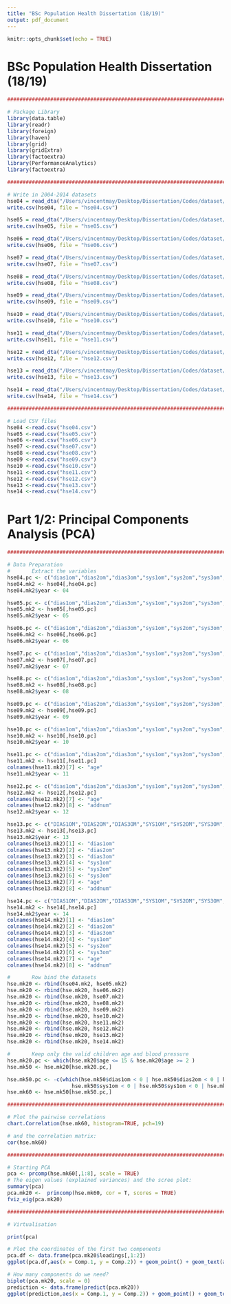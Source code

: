 ```yaml
---
title: "BSc Population Health Dissertation (18/19)"
output: pdf_document
---
```


```r
knitr::opts_chunk$set(echo = TRUE)
```

##############
#             BSc Population Health Dissertation (18/19)
##############

####################################################################################################################

```r
####################################################################################################################

# Package Library
library(data.table)
library(readr)
library(foreign)
library(haven)
library(grid)
library(gridExtra)
library(factoextra)
library(PerformanceAnalytics)
library(factoextra)
```

```r
####################################################################################################################

# Write in 2004-2014 datasets
hse04 = read_dta("/Users/vincentmay/Desktop/Dissertation/Codes/dataset/hse04gpa.dta")
write.csv(hse04, file = "hse04.csv")

hse05 = read_dta("/Users/vincentmay/Desktop/Dissertation/Codes/dataset/hse05ai.dta")
write.csv(hse05, file = "hse05.csv")

hse06 = read_dta("/Users/vincentmay/Desktop/Dissertation/Codes/dataset/hse06ai.dta")
write.csv(hse06, file = "hse06.csv")

hse07 = read_dta("/Users/vincentmay/Desktop/Dissertation/Codes/dataset/hse07ai.dta")
write.csv(hse07, file = "hse07.csv")

hse08 = read_dta("/Users/vincentmay/Desktop/Dissertation/Codes/dataset/hse08ai.dta")
write.csv(hse08, file = "hse08.csv")

hse09 = read_dta("/Users/vincentmay/Desktop/Dissertation/Codes/dataset/hse09ai.dta")
write.csv(hse09, file = "hse09.csv")

hse10 = read_dta("/Users/vincentmay/Desktop/Dissertation/Codes/dataset/hse10ai.dta")
write.csv(hse10, file = "hse10.csv")

hse11 = read_dta("/Users/vincentmay/Desktop/Dissertation/Codes/dataset/hse2011ai.dta")
write.csv(hse11, file = "hse11.csv")

hse12 = read_dta("/Users/vincentmay/Desktop/Dissertation/Codes/dataset/hse2012ai.dta")
write.csv(hse12, file = "hse12.csv")

hse13 = read_dta("/Users/vincentmay/Desktop/Dissertation/Codes/dataset/hse2013ai.dta")
write.csv(hse13, file = "hse13.csv")

hse14 = read_dta("/Users/vincentmay/Desktop/Dissertation/Codes/dataset/hse2014ai.dta")
write.csv(hse14, file = "hse14.csv")
```

```r
####################################################################################################################

# Load CSV files
hse04 <-read.csv("hse04.csv")
hse05 <-read.csv("hse05.csv")
hse06 <-read.csv("hse06.csv")
hse07 <-read.csv("hse07.csv")
hse08 <-read.csv("hse08.csv")
hse09 <-read.csv("hse09.csv")
hse10 <-read.csv("hse10.csv")
hse11 <-read.csv("hse11.csv")
hse12 <-read.csv("hse12.csv")
hse13 <-read.csv("hse13.csv")
hse14 <-read.csv("hse14.csv")
```



##############
#             Part 1/2: Principal Components Analysis (PCA)
##############


```r

####################################################################################################################

# Data Preparation
#       Extract the variables
hse04.pc <- c("dias1om","dias2om","dias3om","sys1om","sys2om","sys3om","age","addnum","urban")
hse04.mk2 <- hse04[,hse04.pc]
hse04.mk2$year <- 04

hse05.pc <- c("dias1om","dias2om","dias3om","sys1om","sys2om","sys3om","age","addnum","urindew")
hse05.mk2 <- hse05[,hse05.pc]
hse05.mk2$year <- 05

hse06.pc <- c("dias1om","dias2om","dias3om","sys1om","sys2om","sys3om","age","addnum","urindew")
hse06.mk2 <- hse06[,hse06.pc]
hse06.mk2$year <- 06

hse07.pc <- c("dias1om","dias2om","dias3om","sys1om","sys2om","sys3om","age","addnum","urindew")
hse07.mk2 <- hse07[,hse07.pc]
hse07.mk2$year <- 07

hse08.pc <- c("dias1om","dias2om","dias3om","sys1om","sys2om","sys3om","age","addnum","urindew")
hse08.mk2 <- hse08[,hse08.pc]
hse08.mk2$year <- 08

hse09.pc <- c("dias1om","dias2om","dias3om","sys1om","sys2om","sys3om","age","addnum","urindew")
hse09.mk2 <- hse09[,hse09.pc]
hse09.mk2$year <- 09

hse10.pc <- c("dias1om","dias2om","dias3om","sys1om","sys2om","sys3om","age","addnum","urindew")
hse10.mk2 <- hse10[,hse10.pc]
hse10.mk2$year <- 10

hse11.pc <- c("dias1om","dias2om","dias3om","sys1om","sys2om","sys3om","Age","addnum","urindew")
hse11.mk2 <- hse11[,hse11.pc]
colnames(hse11.mk2)[7] <- "age"
hse11.mk2$year <- 11

hse12.pc <- c("dias1om","dias2om","dias3om","sys1om","sys2om","sys3om","Age","Addnum","urindew")
hse12.mk2 <- hse12[,hse12.pc]
colnames(hse12.mk2)[7] <- "age"
colnames(hse12.mk2)[8] <- "addnum"
hse12.mk2$year <- 12

hse13.pc <- c("DIAS1OM","DIAS2OM","DIAS3OM","SYS1OM","SYS2OM","SYS3OM","Age","Addnum","urindew")
hse13.mk2 <- hse13[,hse13.pc]
hse13.mk2$year <- 13
colnames(hse13.mk2)[1] <- "dias1om"
colnames(hse13.mk2)[2] <- "dias2om"
colnames(hse13.mk2)[3] <- "dias3om"
colnames(hse13.mk2)[4] <- "sys1om"
colnames(hse13.mk2)[5] <- "sys2om"
colnames(hse13.mk2)[6] <- "sys3om"
colnames(hse13.mk2)[7] <- "age"
colnames(hse13.mk2)[8] <- "addnum"

hse14.pc <- c("DIAS1OM","DIAS2OM","DIAS3OM","SYS1OM","SYS2OM","SYS3OM","Age90","Addnum")
hse14.mk2 <- hse14[,hse14.pc]
hse14.mk2$year <- 14
colnames(hse14.mk2)[1] <- "dias1om"
colnames(hse14.mk2)[2] <- "dias2om"
colnames(hse14.mk2)[3] <- "dias3om"
colnames(hse14.mk2)[4] <- "sys1om"
colnames(hse14.mk2)[5] <- "sys2om"
colnames(hse14.mk2)[6] <- "sys3om"
colnames(hse14.mk2)[7] <- "age"
colnames(hse14.mk2)[8] <- "addnum"

#       Row bind the datasets
hse.mk20 <- rbind(hse04.mk2, hse05.mk2)
hse.mk20 <- rbind(hse.mk20, hse06.mk2)
hse.mk20 <- rbind(hse.mk20, hse07.mk2)
hse.mk20 <- rbind(hse.mk20, hse08.mk2)
hse.mk20 <- rbind(hse.mk20, hse09.mk2)
hse.mk20 <- rbind(hse.mk20, hse10.mk2)
hse.mk20 <- rbind(hse.mk20, hse11.mk2)
hse.mk20 <- rbind(hse.mk20, hse12.mk2)
hse.mk20 <- rbind(hse.mk20, hse13.mk2)
hse.mk20 <- rbind(hse.mk20, hse14.mk2)

#       Keep only the valid children age and blood pressure
hse.mk20.pc <- which(hse.mk20$age <= 15 & hse.mk20$age >= 2 )
hse.mk50 <- hse.mk20[hse.mk20.pc,]

hse.mk50.pc <- -c(which(hse.mk50$dias1om < 0 | hse.mk50$dias2om < 0 | hse.mk50$dias3om < 0 |
                     hse.mk50$sys1om < 0 | hse.mk50$sys1om < 0 | hse.mk50$sys3om < 0))
hse.mk60 <- hse.mk50[hse.mk50.pc,]
```

```r

####################################################################################################################

# Plot the pairwise correlations
chart.Correlation(hse.mk60, histogram=TRUE, pch=19)

# and the correlation matrix:
cor(hse.mk60)
```

```r

####################################################################################################################

# Starting PCA
pca <- prcomp(hse.mk60[,1:8], scale = TRUE)
# The eigen values (explained variances) and the scree plot:
summary(pca)
pca.mk20 <-  princomp(hse.mk60, cor = T, scores = TRUE)
fviz_eig(pca.mk20)
```

```r

####################################################################################################################

# Virtualisation

print(pca)

# Plot the coordinates of the first two components
pca.df <- data.frame(pca.mk20$loadings[,1:2])
ggplot(pca.df,aes(x = Comp.1, y = Comp.2)) + geom_point() + geom_text(aes(label=rownames(pca.df)),hjust=0, vjust=0)

# How many components do we need?
biplot(pca.mk20, scale = 0)
prediction <- data.frame(predict(pca.mk20))
ggplot(prediction,aes(x = Comp.1, y = Comp.2)) + geom_point() + geom_text(aes(label=rownames(prediction)),hjust=0,
                                                                          vjust=0)

```

```r

```

```r

```

```r

```

